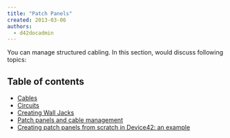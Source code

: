 ```yaml
---
title: "Patch Panels"
created: 2013-03-06
authors: 
  - d42docadmin
---
```


You can manage structured cabling. In this section, would discuss following topics:



## Table of contents

- [Cables](infrastructure-management/connectivity/cables.md)
- [Circuits](infrastructure-management/connectivity/circuits.md)
- [Creating Wall Jacks](infrastructure-management/connectivity/creating-wall-jacks.md)
- [Patch panels and cable management](infrastructure-management/connectivity/patch-panels/patch-panel-cable-management-definitions-and-legends-2.md)
- [Creating patch panels from scratch in Device42: an example](infrastructure-management/connectivity/patch-panels/creating-patch-panels-from-scratch-in-device42-an-example.md)
